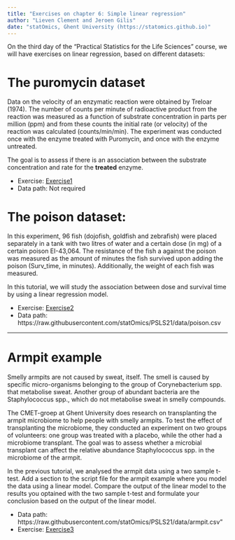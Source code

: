 ```yaml
---
title: "Exercises on chapter 6: Simple linear regression"
author: "Lieven Clement and Jeroen Gilis"
date: "statOmics, Ghent University (https://statomics.github.io)"
---
```


On the third day of the "Practical Statistics for the Life Sciences"
course, we will have exercises on linear regression, based on different
datasets:

# The puromycin dataset

Data on the velocity of an enzymatic reaction were obtained by Treloar (1974).
The number of counts per minute of radioactive product from the reaction was
measured as a function of substrate concentration in parts per million (ppm)
and from these counts the initial rate (or velocity) of the reaction was
calculated (counts/min/min). The experiment was conducted once with the enzyme
treated with Puromycin, and once with the enzyme untreated.

The goal is to assess if there is an association between the substrate
concentration and rate for the **treated** enzyme.

- Exercise: [Exercise1](./06_3_puromycin.html)
- Data path: Not required
<!-- - Solution: [Solution1](./06_3_puromycin_sol.html) -->


# The poison dataset:

In this experiment, 96 fish (dojofish, goldfish and zebrafish)
were placed separately in a tank with two litres of water and
a certain dose (in mg) of a certain poison EI-43,064. The resistance
of the fish a against the poison was measured as the amount of
minutes the fish survived upon adding the poison (Surv_time, in
minutes). Additionally, the weight of each fish was measured.

In this tutorial, we will study the association between dose and survival time
by using a linear regression model.

- Exercise: [Exercise2](./06_1_poison.html)
- Data path: https://raw.githubusercontent.com/statOmics/PSLS21/data/poison.csv
<!-- - Solution: [Solution2](./06_1_poison_sol.html) -->

---

# Armpit example

Smelly armpits are not caused by sweat, itself. The smell is caused by specific
micro-organisms belonging to the group of Corynebacterium spp. that metabolise
sweat. Another group of abundant bacteria are the Staphylococcus spp., which do
not metabolise sweat in smelly compounds.

The CMET-groep at Ghent University does research on transplanting the armpit
microbiome to help people with smelly armpits. To test the effect of
transplanting the microbiome, they conducted an experiment on two groups
of volunteers: one group was treated with a placebo, while the other had a
microbiome transplant. The goal was to assess whether a microbial transplant can affect the relative abundance Staphylococcus spp. in the microbiome of the armpit.

In the previous tutorial, we analysed the armpit data using a two sample t-test.
Add a section to the script file for the armpit example where you model the data using a linear model. Compare the output of the linear model to the results you optained with the two sample t-test and formulate your conclusion based on the output of the linear model.

- Data path: https://raw.githubusercontent.com/statOmics/PSLS21/data/armpit.csv"
- Exercise: [Exercise3](./06_3_armpit.html)
